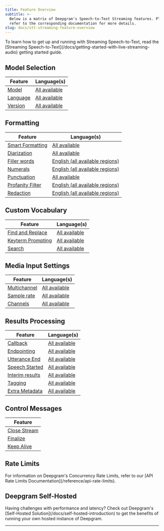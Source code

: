 ```yaml
---
title: Feature Overview
subtitle: >-
  Below is a matrix of Deepgram's Speech-to-Text Streaming features. Please
  refer to the corresponding documentation for more details.
slug: docs/stt-streaming-feature-overview
---
```



<Info>
  To learn how to get up and running with Streaming Speech-to-Text, read the [Streaming Speech-to-Text](/docs/getting-started-with-live-streaming-audio) getting started guide.
</Info>

## Model Selection

| Feature                    | Language(s)                            |
| -------------------------- | -------------------------------------- |
| [Model](/docs/model)       | [All available](/docs/models-overview) |
| [Language](/docs/language) | [All available](/docs/models-overview) |
| [Version](/docs/version)   | [All available](/docs/models-overview) |

## Formatting

| Feature                                    | Language(s)                                              |
| ------------------------------------------ | -------------------------------------------------------- |
| [Smart Formatting](/docs/smart-format)     | [All available](/docs/models-overview)                   |
| [Diarization](/docs/diarization)           | [All available](/docs/models-overview)                   |
| [Filler words](/docs/filler-words)         | [English (all available regions)](/docs/models-overview) |
| [Numerals](/docs/numerals)                 | [English (all available regions)](/docs/models-overview) |
| [Punctuation](/docs/punctuation)           | [All available](/docs/models-overview)                   |
| [Profanity Filter](/docs/profanity-filter) | [English (all available regions)](/docs/models-overview) |
| [Redaction](/docs/redaction)               | [English (all available regions)](/docs/models-overview) |

## Custom Vocabulary

| Feature                                    | Language(s)                            |
| ------------------------------------------ | -------------------------------------- |
| [Find and Replace](/docs/find-and-replace) | [All available](/docs/models-overview) |
| [Keyterm Prompting](/docs/keyterm)         | [All available](/docs/models-overview) |
| [Search](/docs/search)                     | [All available](/docs/models-overview) |

## Media Input Settings

| Feature                            | Language(s)                            |
| ---------------------------------- | -------------------------------------- |
| [Multichannel](/docs/multichannel) | [All available](/docs/models-overview) |
| [Sample rate](/docs/sample-rate)   | [All available](/docs/models-overview) |
| [Channels](/docs/channels)         | [All available](/docs/models-overview) |

## Results Processing

| Feature                                                                      | Language(s)                            |
| ---------------------------------------------------------------------------- | -------------------------------------- |
| [Callback](/docs/callback)                                                   | [All available](/docs/models-overview) |
| [Endpointing](/docs/endpointing)                                             | [All available](/docs/models-overview) |
| [Utterance End](/docs/understanding-end-of-speech-detection-while-streaming) | [All available](/docs/models-overview) |
| [Speech Started](/docs/start-of-speech-detection)                            | [All available](/docs/models-overview) |
| [Interim results](/docs/interim-results)                                     | [All available](/docs/models-overview) |
| [Tagging](/docs/tagging)                                                     | [All available](/docs/models-overview) |
| [Extra Metadata](/docs/extra-metadata)                                       | [All available](/docs/models-overview) |

## Control Messages

| Feature                            |
| ---------------------------------- |
| [Close Stream](/docs/close-stream) |
| [Finalize](/docs/finalize)         |
| [Keep Alive](/docs/keep-alive)     |

## Rate Limits

<Info>
  For information on Deepgram's Concurrency Rate Limits, refer to our [API Rate Limits Documentation](/reference/api-rate-limits).
</Info>

## Deepgram Self-Hosted

<Info>
  Having challenges with performance and latency? Check out Deepgram's [Self-Hosted Solution](/docs/self-hosted-introduction) to get the benefits of running your own hosted instance of Deepgram.
</Info>

***
